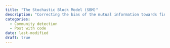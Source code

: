 ```yaml
---
title: "The Stochastic Block Model (SBM)"
description: "Correcting the bias of the mutual information towards finding too many communities"
categories:
  - Community detection
  - Post with code
date: last-modified
draft: true
---
```



